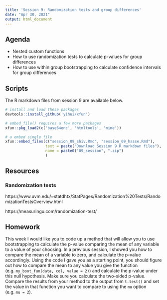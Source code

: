 ```yaml
---
title: 'Session 9: Randomization tests and group differences'
date: "Apr 30, 2021"
output: html_document
---
```



## Agenda

* Nested custom functions
* How to use randomization tests to calculate p-values for group differences
* How to use within group bootstrapping to calculate confidence intervals for group differences

## Scripts

The R markdown files from session 9 are available below.

```r

# install and load these packages
devtools::install_github('yihui/xfun')

# embed_file() requires a few more packages
xfun::pkg_load2(c('base64enc', 'htmltools', 'mime'))
```

```r
# a embed single file
xfun::embed_files(c("session_09_shiv.Rmd", "session_09_hasse.Rmd"), 
                  text = paste("Download Session 9 R markdown files"), 
                  name = paste0("09_session", ".zip")
                  )
```


## Resources

### Randomization tests

https://www.uvm.edu/~statdhtx/StatPages/Randomization%20Tests/RandomizationTestsOverview.html

https://measuringu.com/randomization-test/

## Homework
This week I would like you to code up a method that will allow you to use bootstrapping to calculate the p-value comparing the mean of any variable to a value of your choosing. In a previous session, I showed you how to compare the mean of a variable to zero, and calculate the p-value accordingly. Using the code I gave you as a starting point, you should figure out how to compare the mean to any value you give the function (e.g. `my_boot_fun(data, col, value = 2)`) and calculate the p-value under this null hypothesis. Make sure you calculate the two-sided p-value. Compare the results from your method to the output from `t.test()` and set the value in that function you want to compare to using the `mu` option (e.g. `mu = 2`).  
